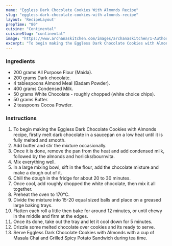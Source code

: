 ---
name: "Eggless Dark Chocolate Cookies With Almonds Recipe"
slug: "eggless-dark-chocolate-cookies-with-almonds-recipe"
layout: 'RecipeLayout'
prepTime: "80"
cuisine: "Continental"
cuisineSlug: "continental"
image: "https://www.archanaskitchen.com/images/archanaskitchen/1-Author/Pooja_Thakur/Eggless_Dark_chocolate_cookies_with_almond_1600.jpg"
excerpt: "To begin making the Eggless Dark Chocolate Cookies with Almonds recipe, firstly melt dark chocolate in a saucepan on a low heat until it is fully melted and smooth"
---

### Ingredients

- 200 grams All Purpose Flour (Maida).
- 200 grams Dark chocolate.
- 4 tablespoons Almond Meal (Badam Powder).
- 400 grams Condensed Milk.
- 50 grams White Chocolate - roughly chopped (white choice chips).
- 50 grams Butter.
- 2 teaspoons Cocoa Powder.

### Instructions

1. To begin making the Eggless Dark Chocolate Cookies with Almonds recipe, firstly melt dark chocolate in a saucepan on a low heat until it is fully melted and smooth.
1. Add butter and stir the mixture occasionally.
1. Once it is done, remove the pan from the heat and add condensed milk, followed by the almonds and horlicks/bournvita.
1. Mix everything well.
1. In a large mixing bowl, sift in the flour, add the chocolate mixture and make a dough out of it.
1. Chill the dough in the fridge for about 20 to 30 minutes.
1. Once cool, add roughly chopped the white chocolate, then mix it all together.
1. Preheat the oven to 170°C.
1. Divide the mixture into 15-20 equal sized balls and place on a greased large baking trays.
1. Flatten each roll a little then bake for around 12 minutes, or until chewy in the middle and firm at the edges.
1. Once its done, take out the tray and let it cool down for 5 minutes.
1. Drizzle some melted chocolate over cookies and its ready to serve.
1. Serve Eggless Dark Chocolate Cookies with Almonds with a cup of Masala Chai and Grilled Spicy Potato Sandwich during tea time.
